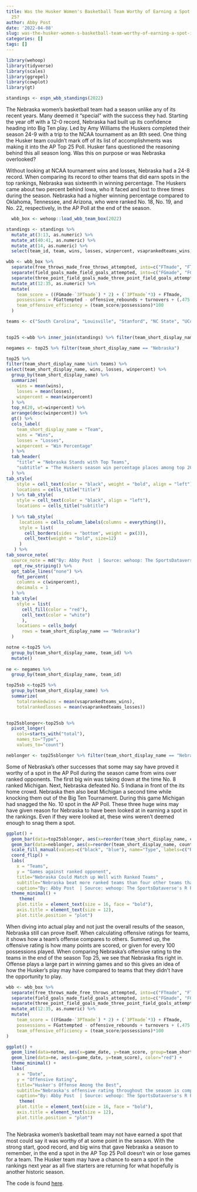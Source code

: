 ```yaml
---
title: Was the Husker Women's Basketball Team Worthy of Earning a Spot in the Top
  25?
author: Abby Post
date: '2022-04-08'
slug: was-the-husker-women-s-basketball-team-worthy-of-earning-a-spot-in-the-top-25
categories: []
tags: []
---
```

```r

library(wehoop)
library(tidyverse)
library(scales)
library(ggrepel)
library(cowplot)
library(gt)
```
```r
standings <- espn_wbb_standings(2022)
```
The Nebraska women’s basketball team had a season unlike any of its recent years. Many deemed it "special" with the success they had. Starting the year off with a 12-0 record, Nebraska had built up its confidence heading into Big Ten play. Led by Amy Williams the Huskers completed their season 24-9 with a trip to the NCAA tournament as an 8th seed. One thing the Husker team couldn’t mark off of its list of accomplishments was making it into the AP Top 25 Poll. Husker fans questioned the reasoning behind this all season long. Was this on purpose or was Nebraska overlooked?

Without looking at NCAA tournament wins and losses, Nebraska had a 24-8 record. When comparing its record to other teams that did earn spots in the top rankings, Nebraska was sixteenth in winning percentage. The Huskers came about two percent behind Iowa, who it faced and lost to three times during the season. Nebraska had a higher winning percentage compared to Oklahoma, Tennessee, and Arizona, who were ranked No. 18, No. 19, and No. 22, respectively, in the AP Poll at the end of the season.


```r
  wbb_box <- wehoop::load_wbb_team_box(2022) 
```
```r
standings <- standings %>% 
  mutate_at(3:13, as.numeric) %>% 
  mutate_at(40:41, as.numeric) %>% 
  mutate_at(14, as.numeric) %>% 
  select(team_id, team, wins, losses, winpercent, vsaprankedteams_wins, vsaprankedteams_losses, total)
```
```r
wbb <- wbb_box %>% 
  separate(free_throws_made_free_throws_attempted, into=c("FTmade", "FTattempted"), sep="-") %>%
  separate(field_goals_made_field_goals_attempted, into=c("FGmade", "FGattempted"), sep="-") %>%
  separate(three_point_field_goals_made_three_point_field_goals_attempted, into=c("3PTmade", "3PTattempted"), sep="-") %>%
  mutate_at(12:35, as.numeric) %>%
  mutate(
    team_score = ((FGmade-`3PTmade`) * 2) + (`3PTmade`*3) + FTmade,
    possessions = FGattempted - offensive_rebounds + turnovers + (.475 * FTattempted),
    team_offensive_efficiency = (team_score/possessions)*100
  )
```

```r
teams <- c("South Carolina", "Louisville", "Stanford", "NC State", "UConn", "Texas", "Baylor", "Iowa", "LSU", "Iowa State", "Indiana", "Michigan", "Maryland", "Ohio State", "Kentucky", "Virginia Tech", "North Carolina", "Tennessee", "Arizona", "BYU", "Notre Dame", "Oklahoma", "Florida Gulf Coast", "UCF", "Princeton", "Nebraska")
  
```
```r
top25 <-wbb %>% inner_join(standings) %>% filter(team_short_display_name %in% teams) 

negames <- top25 %>% filter(team_short_display_name == "Nebraska")
```

```r
top25 %>%
filter(team_short_display_name %in% teams) %>%
select(team_short_display_name, wins, losses, winpercent) %>%
  group_by(team_short_display_name) %>%
  summarize(
    wins = mean(wins),
    losses = mean(losses),
    winpercent = mean(winpercent)
  ) %>%
  top_n(20, wt=winpercent) %>%
  arrange(desc(winpercent)) %>%
  gt() %>%
  cols_label(
    team_short_display_name = "Team",
    wins = "Wins",
    losses = "Losses",
    winpercent = "Win Percentage"
  ) %>%
  tab_header(
    "title" = "Nebraska Stands with Top Teams",
    "subtitle" = "The Huskers season win percentage places among top 20 best teams this season."
  ) %>%
tab_style(
    style = cell_text(color = "black", weight = "bold", align = "left"),
    locations = cells_title("title")
  ) %>% tab_style(
    style = cell_text(color = "black", align = "left"),
    locations = cells_title("subtitle")
  
  ) %>% tab_style(
     locations = cells_column_labels(columns = everything()),
     style = list(
       cell_borders(sides = "bottom", weight = px(3)),
       cell_text(weight = "bold", size=12)
     )
   ) %>%
tab_source_note(
  source_note = md("By: Abby Post  | Source: wehoop: The SportsDataverse's R Package for Women's Basketball Data")) %>%
   opt_row_striping() %>% 
  opt_table_lines("none") %>%
    fmt_percent(
    columns = c(winpercent),
    decimals = 1
  ) %>%
  tab_style(
    style = list(
      cell_fill(color = "red"),
      cell_text(color = "white")
      ),
    locations = cells_body(
      rows = team_short_display_name == "Nebraska")
  )
```
```r
notne <-top25 %>%
  group_by(team_short_display_name, team_id) %>%
  mutate()
  
ne <- negames %>%
  group_by(team_short_display_name, team_id)

```
```r
top25sb <-top25 %>% 
  group_by(team_short_display_name) %>%
  summarize(
    totalrankedwins = mean(vsaprankedteams_wins),
    totalrankedlosses = mean(vsaprankedteams_losses))
    
```
```r
top25sblonger<-top25sb %>% 
  pivot_longer(
    cols=starts_with("total"), 
    names_to="Type", 
    values_to="count")

neblonger <- top25sblonger %>% filter(team_short_display_name == "Nebraska")

```
Some of Nebraska's other successes that some may say have proved it worthy of a spot in the AP Poll during the season came from wins over ranked opponents. The first big win was taking down at the time No. 8 ranked Michigan. Next, Nebraska defeated No. 5 Indiana in front of the its home crowd. Nebraska then also beat Michigan a second time while knocking them out of the Big Ten Tournament. During this game Michigan had snagged the No. 10 spot in the AP Poll. These three huge wins may have given reason for Nebraska to have been looked at in earning a spot in the rankings. Even if they were looked at, these wins weren't deemed enough to snag them a spot. 


```r
ggplot() + 
  geom_bar(data=top25sblonger, aes(x=reorder(team_short_display_name, count), weight=count, fill=Type)) +
  geom_bar(data=neblonger, aes(x=reorder(team_short_display_name, count), weight=count, fill=Type), color="red") +
  scale_fill_manual(values=c("black", "blue"), name="Type", labels=c("Ranked losses", "Ranked wins")) + 
  coord_flip() +
  labs(
    x = "Teams",
    y = "Games against ranked opponent",
    title="Nebraska Could Match up Well with Ranked Teams" , 
    subtitle="Nebraska beat more ranked teams than four other teams that landed\na spot in the Top 25 at the end of the season.", 
    caption="By: Abby Post  | Source: wehoop: The SportsDataverse's R Package\nfor Women's Basketball Data") +
  theme_minimal() +
     theme(
    plot.title = element_text(size = 16, face = "bold"),
    axis.title = element_text(size = 12),
    plot.title.position = "plot")
```

When diving into actual play and not just the overall results of the season, Nebraska still can prove itself. When calculating offensive ratings for teams, it shows how a team's offense compares to others. Summed up, the offensive rating is how many points are scored, or given for every 100 possessions played. When comparing Nebraska's offensive rating to the teams in the end of the season Top 25, we see that Nebraska fits right in. Offense plays a large part in winning games and so this gives an idea of how the Husker's play may have compared to teams that they didn't have the opportunity to play.

```r
wbb <- wbb_box %>% 
  separate(free_throws_made_free_throws_attempted, into=c("FTmade", "FTattempted"), sep="-") %>%
  separate(field_goals_made_field_goals_attempted, into=c("FGmade", "FGattempted"), sep="-") %>%
  separate(three_point_field_goals_made_three_point_field_goals_attempted, into=c("3PTmade", "3PTattempted"), sep="-") %>%
  mutate_at(12:35, as.numeric) %>%
  mutate(
    team_score = ((FGmade-`3PTmade`) * 2) + (`3PTmade`*3) + FTmade,
    possessions = FGattempted - offensive_rebounds + turnovers + (.475 * FTattempted),
    team_offensive_efficiency = (team_score/possessions)*100
)
```
```r
ggplot() + 
  geom_line(data=notne, aes(x=game_date, y=team_score, group=team_short_display_name), color="grey") +
  geom_line(data=ne, aes(x=game_date, y=team_score), color="red") +
  theme_minimal() +
  labs(
    x = "Date",
    y = "Offensive Rating",
    title="Husker's Offense Among the Best", 
    subtitle="Nebraska's offensive rating throughout the season is comparable to many\nof the teams that ended the season in the AP Poll.",
    caption="By: Abby Post  | Source: wehoop: The SportsDataverse's R Package for Women's Basketball Data") +
     theme(
    plot.title = element_text(size = 16, face = "bold"),
    axis.title = element_text(size = 12),
    plot.title.position = "plot")
  
```
The Nebraska women's basketball team may not have earned a spot that most could say it was worthy of at some point in the season. With the strong start, good record, and big wins that gave Nebraska a season to remember, in the end a spot in the AP Top 25 Poll doesn't win or lose games for a team. The Husker team may have a chance to earn a spot in the rankings next year as all five starters are returning for what hopefully is another historic season.

The code is found [here](https://github.com/abbypost9/Notebook/blob/main/Project.Rmd).